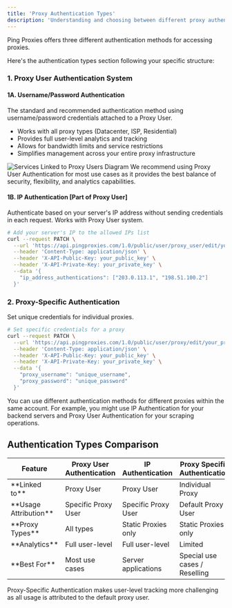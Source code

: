 ```yaml
---
title: 'Proxy Authentication Types'
description: 'Understanding and choosing between different proxy authentication methods'
---
```


Ping Proxies offers three different authentication methods for accessing proxies.

Here's the authentication types section following your specific structure:

### 1. Proxy User Authentication System

#### 1A. Username/Password Authentication

The standard and recommended authentication method using username/password credentials attached to a Proxy User.

- Works with all proxy types (Datacenter, ISP, Residential)
- Provides full user-level analytics and tracking
- Allows for bandwidth limits and service restrictions
- Simplifies management across your entire proxy infrastructure

<img src="/images/access-control-diagram.svg" alt="Services Linked to Proxy Users Diagram" />

<Tip>
  We recommend using Proxy User Authentication for most use cases as it provides the best balance of security, flexibility, and analytics capabilities.
</Tip>

#### 1B. IP Authentication [Part of Proxy User]

Authenticate based on your server's IP address without sending credentials in each request. Works with Proxy User system.

```bash
# Add your server's IP to the allowed IPs list
curl --request PATCH \
  --url 'https://api.pingproxies.com/1.0/public/user/proxy_user/edit/your_proxy_user_id' \
  --header 'Content-Type: application/json' \
  --header 'X-API-Public-Key: your_public_key' \
  --header 'X-API-Private-Key: your_private_key' \
  --data '{
    "ip_address_authentications": ["203.0.113.1", "198.51.100.2"]
  }'
```

### 2. Proxy-Specific Authentication

Set unique credentials for individual proxies.

```bash
# Set specific credentials for a proxy
curl --request PATCH \
  --url 'https://api.pingproxies.com/1.0/public/user/proxy/edit/your_proxy_id' \
  --header 'Content-Type: application/json' \
  --header 'X-API-Public-Key: your_public_key' \
  --header 'X-API-Private-Key: your_private_key' \
  --data '{
    "proxy_username": "unique_username",
    "proxy_password": "unique_password"
  }'
```

<Note>
  You can use different authentication methods for different proxies within the same account. For example, you might use IP Authentication for your backend servers and Proxy User Authentication for your scraping operations.
</Note>

## Authentication Types Comparison

<table>
  <thead>
    <tr>
      <th>Feature</th>
      <th>Proxy User Authentication</th>
      <th>IP Authentication</th>
      <th>Proxy Specific Authentication</th>
    </tr>
  </thead>
  <tbody>
    <tr>
      <td>**Linked to**</td>
      <td>Proxy User</td>
      <td>Proxy User</td>
      <td>Individual Proxy</td>
    </tr>
    <tr>
      <td>**Usage Attribution**</td>
      <td>Specific Proxy User</td>
      <td>Specific Proxy User</td>
      <td>Default Proxy User</td>
    </tr>
    <tr>
      <td>**Proxy Types**</td>
      <td>All types</td>
      <td>Static Proxies only</td>
      <td>Static Proxies only</td>
    </tr>
    <tr>
      <td>**Analytics**</td>
      <td>Full user-level</td>
      <td>Full user-level</td>
      <td>Limited</td>
    </tr>
    <tr>
      <td>**Best For**</td>
      <td>Most use cases</td>
      <td>Server applications</td>
      <td>Special use cases / Reselling</td>
    </tr>
  </tbody>
</table>

<Warning>
  Proxy-Specific Authentication makes user-level tracking more challenging as all usage is attributed to the default proxy user.
</Warning>